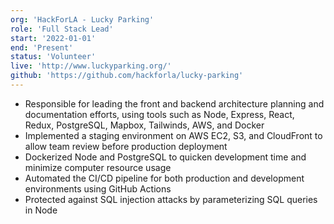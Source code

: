 ```yaml
---
org: 'HackForLA - Lucky Parking'
role: 'Full Stack Lead'
start: '2022-01-01'
end: 'Present'
status: 'Volunteer'
live: 'http://www.luckyparking.org/'
github: 'https://github.com/hackforla/lucky-parking'
---
```


- Responsible for leading the front and backend architecture planning and documentation efforts, using tools such as Node, Express, React, Redux, PostgreSQL, Mapbox, Tailwinds, AWS, and Docker
- Implemented a staging environment on AWS EC2, S3, and CloudFront to allow team review before production deployment
- Dockerized Node and PostgreSQL to quicken development time and minimize computer resource usage
- Automated the CI/CD pipeline for both production and development environments using GitHub Actions
- Protected against SQL injection attacks by parameterizing SQL queries in Node

